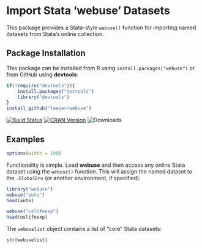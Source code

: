 # Import Stata 'webuse' Datasets #

This package provides a Stata-style `webuse()` function for importing named datasets from Stata's online collection.

## Package Installation ##

This package can be installed from R using `install.packages("webuse")` or from GitHub using **devtools**:

```R
if(!require("devtools")){
    install.packages("devtools")
    library("devtools")
}
install_github("leeper/webuse")
```

[![Build Status](https://travis-ci.org/leeper/webuse.svg?branch=master)](https://travis-ci.org/leeper/webuse)
[![CRAN Version](http://www.r-pkg.org/badges/version/webuse)](http://cran.r-project.org/package=webuse)
![Downloads](http://cranlogs.r-pkg.org/badges/webuse)

## Examples ##

```r
options(width = 100)
```

Functionality is simple. Load **webuse** and then access any online Stata dataset using the `webuse()` function. This will assign the named dataset to the `.GlobalEnv` (or another environment, if specified):

```r
library("webuse")
webuse("auto")
head(auto)

webuse("uslifeexp")
head(uslifeexp)
```

The `webuselist` object contains a list of "core" Stata datasets:

```r
str(webuselist)
```
